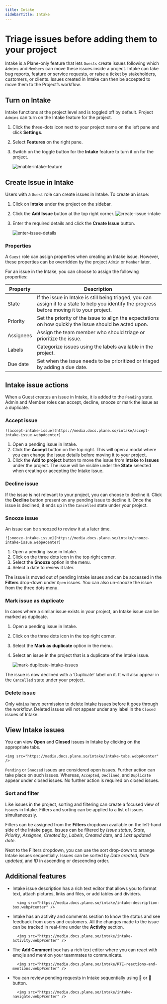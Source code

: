 ```yaml
---
title: Intake
sidebarTitle: Intake
---
```


# Triage issues before adding them to your project

Intake is a Plane-only feature that lets `Guests` create issues following which `Admins` and `Members` can move these issues inside a project. Intake can take bug reports, feature or service requests, or raise a ticket by stakeholders, customers, or clients. Issues created in Intake can then be accepted to move them to the Project’s workflow. 

## Turn on Intake

Intake functions at the project level and is toggled off by default. Project `Admins` can turn on the Intake feature for the project. 

1. Click the three-dots icon next to your project name on the left pane and click **Settings**.
2. Select **Features** on the right pane.
3. Switch on the toggle button for the **Intake** feature to turn it on for the project. 

    ![enable-intake-feature](https://media.docs.plane.so/intake/enable-intake-feature.webp#center)

## Create Issue in Intake

Users with a `Guest` role can create issues in Intake. To create an issue: 

1. Click on **Intake** under the project on the sidebar.
2. Click the **Add Issue** button at the top right corner.
![create-issue-intake](https://media.docs.plane.so/intake/create-issue-intake.webp#center)
3. Enter the required details and click the **Create Issue** button.

    ![enter-issue-details](https://media.docs.plane.so/intake/enter-issue-details.webp#center)

### Properties

A `Guest` role can assign properties when creating an Intake issue. However, these properties can be overridden by the project `Admin` or `Member` later.

For an issue in the Intake, you can choose to assign the following properties:

| Property      | Description         |
| --------------| ------------------- |
| State         | If the issue in Intake is still being triaged, you can assign it to a state to help you identify the progress before moving it to your project.
| Priority      | Set the priority of the issue to align the expectations on how quickly the issue should be acted upon.
| Assignees     | Assign the team member who should triage or prioritize the issue.
| Labels        | Categorize issues using the labels available in the project.
| Due date     | Set when the issue needs to be prioritized or triaged by adding a due date.

## Intake issue actions

When a Guest creates an issue in Intake, it is added to the `Pending` state. Admin and Member roles can accept, decline, snooze or mark the issue as a duplicate.

### Accept issue

    ![accept-intake-issue](https://media.docs.plane.so/intake/accept-intake-issue.webp#center)
    
1. Open a pending issue in Intake.
2. Click the **Accept** button on the top right. This will open a modal where you can change the issue details before moving it to your project.
3. Click the **Add to project** button to move the issue from **Intake** to **Issues** under the project. The issue will be visible under the **State** selected when creating or accepting the Intake issue.

### Decline issue
    
If the issue is not relevant to your project, you can choose to decline it. Click the **Decline** button present on any pending issue to decline it. Once the issue is declined, it ends up in the `Cancelled` state under your project.
   
### Snooze issue
    
An issue can be snoozed to review it at a later time.

    ![snooze-intake-issue](https://media.docs.plane.so/intake/snooze-intake-issue.webp#center)
    
1. Open a pending issue in Intake.
2. Click on the three dots icon in the top right corner.
3. Select the **Snooze** option in the menu.
4. Select a date to review it later.
    
The issue is moved out of pending Intake issues and can be accessed in the **Filters** drop-down under `Open` issues. You can also un-snooze the issue from the three dots menu. 

### Mark issue as duplicate
    
In cases where a similar issue exists in your project, an Intake issue can be marked as duplicate. 
    
1. Open a pending issue in Intake.
2. Click on the three dots icon in the top right corner.
3. Select the **Mark as duplicate** option in the menu.
4. Select an issue in the project that is a duplicate of the Intake issue.

    ![mark-duplicate-intake-issues](https://media.docs.plane.so/intake/mark-duplicate-intake-issues.webp#center)
    
The issue is now declined with a ‘Duplicate’ label on it. It will also appear in the `Cancelled` state under your project.

### Delete issue

Only `Admins` have permission to delete Intake issues before it goes through the workflow. Deleted issues will not appear under any label in the `Closed` issues of Intake.
   
## View Intake issues

You can view **Open** and **Closed** issues in Intake by clicking on the appropriate tabs.

    <img src="https://media.docs.plane.so/intake/intake-tabs.webp#center" />

`Pending` or `Snoozed` issues are considered open issues. Further action can take place on such issues. Whereas, `Accepted`, `Declined`, and `Duplicate` appear under closed issues. No further action is required on closed issues.

### Sort and filter

Like issues in the project, sorting and filtering can create a focused view of issues in Intake. Filters and sorting can be applied to a list of issues simultaneously. 

Filters can be assigned from the **Filters** dropdown available on the left-hand side of the Intake page. Issues can be filtered by *Issue status*, *State*, *Priority*, *Assignee*, *Created by*, *Labels*, *Created date*, and *Last updated date*.

Next to the Filters dropdown, you can use the sort drop-down to arrange Intake issues sequentially. Issues can be sorted by *Date created*, *Date updated*, and *ID* in ascending or descending order.

## Additional features

- Intake issue description has a rich text editor that allows you to format text, attach pictures, links and files, or add tables and dividers.
    
        <img src="https://media.docs.plane.so/intake/intake-description-box.webp#center" />
    
- Intake has an activity and comments section to know the status and see feedback from users and customers. All the changes made to the issue can be tracked in real-time under the **Activity** section.
    
        <img src="https://media.docs.plane.so/intake/intake-activity.webp#center" />
    
- The **Add Comment** box has a rich text editor where you can react with emojis and mention your teammates to communicate.
    
        <img src="https://media.docs.plane.so/intake/RTE-reactions-and-mentions.webp#center" />
    
- You can review pending requests in Intake sequentially using 🔼 or 🔽 button.
    
        <img src="https://media.docs.plane.so/intake/intake-navigate.webp#center" />
    